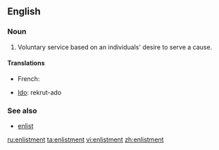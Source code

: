 ==English==

===Noun===
{{en-noun}}

# Voluntary service based on an individuals' desire to serve a cause.

====Translations====
{{trans-top|voluntary service}}
* French: {{t+|fr|enrôlement|m}}
{{trans-mid}}
* [[Ido]]: rekrut-ado
{{trans-bottom}}

===See also===
* [[enlist]]

[[ru:enlistment]]
[[ta:enlistment]]
[[vi:enlistment]]
[[zh:enlistment]]